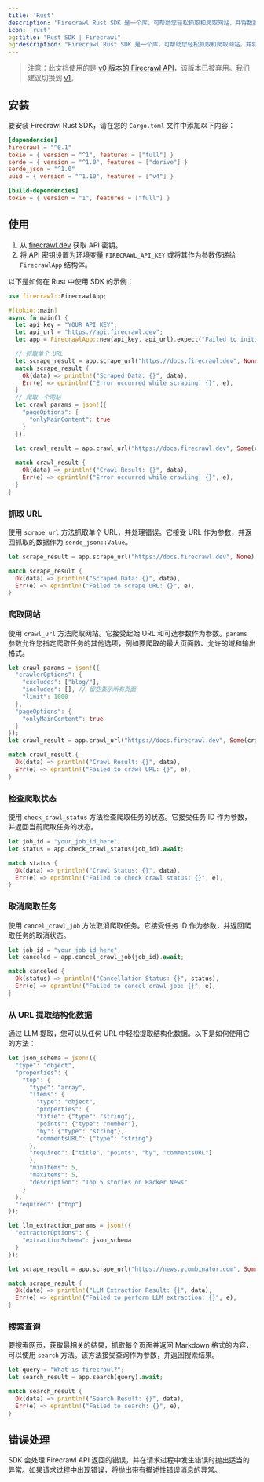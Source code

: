 ```yaml
---
title: 'Rust'
description: 'Firecrawl Rust SDK 是一个库，可帮助您轻松抓取和爬取网站，并将数据以适合语言模型（LLMs）使用的格式输出。'
icon: 'rust'
og:title: "Rust SDK | Firecrawl"
og:description: "Firecrawl Rust SDK 是一个库，可帮助您轻松抓取和爬取网站，并将数据以适合语言模型（LLMs）使用的格式输出。"
---
```


> 注意：此文档使用的是 [v0 版本的 Firecrawl API](/v0/introduction)，该版本已被弃用。我们建议切换到 [v1](/sdks/rust)。

## 安装

要安装 Firecrawl Rust SDK，请在您的 `Cargo.toml` 文件中添加以下内容：

```toml
[dependencies]
firecrawl = "^0.1"
tokio = { version = "^1", features = ["full"] }
serde = { version = "^1.0", features = ["derive"] }
serde_json = "^1.0"
uuid = { version = "^1.10", features = ["v4"] }

[build-dependencies]
tokio = { version = "1", features = ["full"] }
```

## 使用

1. 从 [firecrawl.dev](https://firecrawl.dev) 获取 API 密钥。
2. 将 API 密钥设置为环境变量 `FIRECRAWL_API_KEY` 或将其作为参数传递给 `FirecrawlApp` 结构体。

以下是如何在 Rust 中使用 SDK 的示例：

```rust
use firecrawl::FirecrawlApp;

#[tokio::main]
async fn main() {
  let api_key = "YOUR_API_KEY";
  let api_url = "https://api.firecrawl.dev";
  let app = FirecrawlApp::new(api_key, api_url).expect("Failed to initialize FirecrawlApp");

  // 抓取单个 URL
  let scrape_result = app.scrape_url("https://docs.firecrawl.dev", None).await;
  match scrape_result {
    Ok(data) => println!("Scraped Data: {}", data),
    Err(e) => eprintln!("Error occurred while scraping: {}", e),
  }
  // 爬取一个网站
  let crawl_params = json!({
    "pageOptions": {
      "onlyMainContent": true
    }
  });

  let crawl_result = app.crawl_url("https://docs.firecrawl.dev", Some(crawl_params)).await;
  
  match crawl_result {
    Ok(data) => println!("Crawl Result: {}", data),
    Err(e) => eprintln!("Error occurred while crawling: {}", e),
  }
}
```

### 抓取 URL

使用 `scrape_url` 方法抓取单个 URL，并处理错误。它接受 URL 作为参数，并返回抓取的数据作为 `serde_json::Value`。

```rust
let scrape_result = app.scrape_url("https://docs.firecrawl.dev", None).await;

match scrape_result {
  Ok(data) => println!("Scraped Data: {}", data),
  Err(e) => eprintln!("Failed to scrape URL: {}", e),
}
```

### 爬取网站

使用 `crawl_url` 方法爬取网站。它接受起始 URL 和可选参数作为参数。`params` 参数允许您指定爬取任务的其他选项，例如要爬取的最大页面数、允许的域和输出格式。


```rust
let crawl_params = json!({
  "crawlerOptions": {
    "excludes": ["blog/"],
    "includes": [], // 留空表示所有页面
    "limit": 1000
  },
  "pageOptions": {
    "onlyMainContent": true
  }
});
let crawl_result = app.crawl_url("https://docs.firecrawl.dev", Some(crawl_params)).await;

match crawl_result {
  Ok(data) => println!("Crawl Result: {}", data),
  Err(e) => eprintln!("Failed to crawl URL: {}", e),
}
```

### 检查爬取状态

使用 `check_crawl_status` 方法检查爬取任务的状态。它接受任务 ID 作为参数，并返回当前爬取任务的状态。


```rust
let job_id = "your_job_id_here";
let status = app.check_crawl_status(job_id).await;

match status {
  Ok(data) => println!("Crawl Status: {}", data),
  Err(e) => eprintln!("Failed to check crawl status: {}", e),
}
```

### 取消爬取任务

使用 `cancel_crawl_job` 方法取消爬取任务。它接受任务 ID 作为参数，并返回爬取任务的取消状态。


```rust
let job_id = "your_job_id_here";
let canceled = app.cancel_crawl_job(job_id).await;

match canceled {
  Ok(status) => println!("Cancellation Status: {}", status),
  Err(e) => eprintln!("Failed to cancel crawl job: {}", e),
}
```

### 从 URL 提取结构化数据

通过 LLM 提取，您可以从任何 URL 中轻松提取结构化数据。以下是如何使用它的方法：

```rust
let json_schema = json!({
  "type": "object",
  "properties": {
    "top": {
      "type": "array",
      "items": {
        "type": "object",
        "properties": {
        "title": {"type": "string"},
        "points": {"type": "number"},
        "by": {"type": "string"},
        "commentsURL": {"type": "string"}
      },
      "required": ["title", "points", "by", "commentsURL"]
      },
      "minItems": 5,
      "maxItems": 5,
      "description": "Top 5 stories on Hacker News"
    }
  },
  "required": ["top"]
});

let llm_extraction_params = json!({
  "extractorOptions": {
    "extractionSchema": json_schema
  }
});

let scrape_result = app.scrape_url("https://news.ycombinator.com", Some(llm_extraction_params)).await;

match scrape_result {
  Ok(data) => println!("LLM Extraction Result: {}", data),
  Err(e) => eprintln!("Failed to perform LLM extraction: {}", e),
}
```

### 搜索查询

要搜索网页，获取最相关的结果，抓取每个页面并返回 Markdown 格式的内容，可以使用 `search` 方法。该方法接受查询作为参数，并返回搜索结果。

```rust
let query = "What is firecrawl?";
let search_result = app.search(query).await;

match search_result {
  Ok(data) => println!("Search Result: {}", data),
  Err(e) => eprintln!("Failed to search: {}", e),
}
```

## 错误处理

SDK 会处理 Firecrawl API 返回的错误，并在请求过程中发生错误时抛出适当的异常。如果请求过程中出现错误，将抛出带有描述性错误消息的异常。
